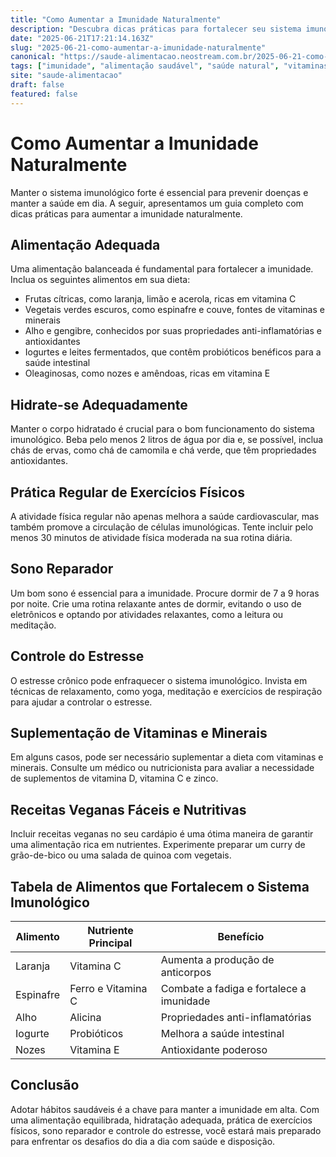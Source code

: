 ```yaml
---
title: "Como Aumentar a Imunidade Naturalmente"
description: "Descubra dicas práticas para fortalecer seu sistema imunológico de forma natural e saudável."
date: "2025-06-21T17:21:14.163Z"
slug: "2025-06-21-como-aumentar-a-imunidade-naturalmente"
canonical: "https://saude-alimentacao.neostream.com.br/2025-06-21-como-aumentar-a-imunidade-naturalmente"
tags: ["imunidade", "alimentação saudável", "saúde natural", "vitaminas essenciais"]
site: "saude-alimentacao"
draft: false
featured: false
---
```


# Como Aumentar a Imunidade Naturalmente

Manter o sistema imunológico forte é essencial para prevenir doenças e manter a saúde em dia. A seguir, apresentamos um guia completo com dicas práticas para aumentar a imunidade naturalmente.

## Alimentação Adequada

Uma alimentação balanceada é fundamental para fortalecer a imunidade. Inclua os seguintes alimentos em sua dieta:

- Frutas cítricas, como laranja, limão e acerola, ricas em vitamina C
- Vegetais verdes escuros, como espinafre e couve, fontes de vitaminas e minerais
- Alho e gengibre, conhecidos por suas propriedades anti-inflamatórias e antioxidantes
- Iogurtes e leites fermentados, que contêm probióticos benéficos para a saúde intestinal
- Oleaginosas, como nozes e amêndoas, ricas em vitamina E

## Hidrate-se Adequadamente

Manter o corpo hidratado é crucial para o bom funcionamento do sistema imunológico. Beba pelo menos 2 litros de água por dia e, se possível, inclua chás de ervas, como chá de camomila e chá verde, que têm propriedades antioxidantes.

## Prática Regular de Exercícios Físicos

A atividade física regular não apenas melhora a saúde cardiovascular, mas também promove a circulação de células imunológicas. Tente incluir pelo menos 30 minutos de atividade física moderada na sua rotina diária.

## Sono Reparador

Um bom sono é essencial para a imunidade. Procure dormir de 7 a 9 horas por noite. Crie uma rotina relaxante antes de dormir, evitando o uso de eletrônicos e optando por atividades relaxantes, como a leitura ou meditação.

## Controle do Estresse

O estresse crônico pode enfraquecer o sistema imunológico. Invista em técnicas de relaxamento, como yoga, meditação e exercícios de respiração para ajudar a controlar o estresse.

## Suplementação de Vitaminas e Minerais

Em alguns casos, pode ser necessário suplementar a dieta com vitaminas e minerais. Consulte um médico ou nutricionista para avaliar a necessidade de suplementos de vitamina D, vitamina C e zinco.

## Receitas Veganas Fáceis e Nutritivas

Incluir receitas veganas no seu cardápio é uma ótima maneira de garantir uma alimentação rica em nutrientes. Experimente preparar um curry de grão-de-bico ou uma salada de quinoa com vegetais.

## Tabela de Alimentos que Fortalecem o Sistema Imunológico

| Alimento           | Nutriente Principal     | Benefício               |
|--------------------|-------------------------|-------------------------|
| Laranja            | Vitamina C              | Aumenta a produção de anticorpos |
| Espinafre          | Ferro e Vitamina C      | Combate a fadiga e fortalece a imunidade |
| Alho               | Alicina                 | Propriedades anti-inflamatórias |
| Iogurte            | Probióticos             | Melhora a saúde intestinal |
| Nozes              | Vitamina E              | Antioxidante poderoso |

## Conclusão

Adotar hábitos saudáveis é a chave para manter a imunidade em alta. Com uma alimentação equilibrada, hidratação adequada, prática de exercícios físicos, sono reparador e controle do estresse, você estará mais preparado para enfrentar os desafios do dia a dia com saúde e disposição.